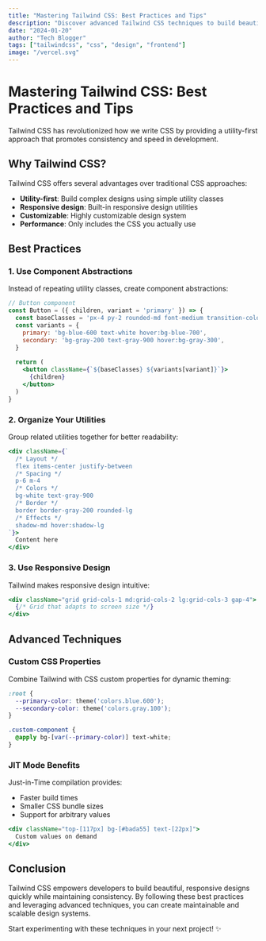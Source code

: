 ```yaml
---
title: "Mastering Tailwind CSS: Best Practices and Tips"
description: "Discover advanced Tailwind CSS techniques to build beautiful and maintainable designs"
date: "2024-01-20"
author: "Tech Blogger"
tags: ["tailwindcss", "css", "design", "frontend"]
image: "/vercel.svg"
---
```


# Mastering Tailwind CSS: Best Practices and Tips

Tailwind CSS has revolutionized how we write CSS by providing a utility-first approach that promotes consistency and speed in development.

## Why Tailwind CSS?

Tailwind CSS offers several advantages over traditional CSS approaches:

- **Utility-first**: Build complex designs using simple utility classes
- **Responsive design**: Built-in responsive design utilities
- **Customizable**: Highly customizable design system
- **Performance**: Only includes the CSS you actually use

## Best Practices

### 1. Use Component Abstractions

Instead of repeating utility classes, create component abstractions:

```jsx
// Button component
const Button = ({ children, variant = 'primary' }) => {
  const baseClasses = 'px-4 py-2 rounded-md font-medium transition-colors'
  const variants = {
    primary: 'bg-blue-600 text-white hover:bg-blue-700',
    secondary: 'bg-gray-200 text-gray-900 hover:bg-gray-300',
  }
  
  return (
    <button className={`${baseClasses} ${variants[variant]}`}>
      {children}
    </button>
  )
}
```

### 2. Organize Your Utilities

Group related utilities together for better readability:

```jsx
<div className={`
  /* Layout */
  flex items-center justify-between
  /* Spacing */
  p-6 m-4
  /* Colors */
  bg-white text-gray-900
  /* Border */
  border border-gray-200 rounded-lg
  /* Effects */
  shadow-md hover:shadow-lg
`}>
  Content here
</div>
```

### 3. Use Responsive Design

Tailwind makes responsive design intuitive:

```jsx
<div className="grid grid-cols-1 md:grid-cols-2 lg:grid-cols-3 gap-4">
  {/* Grid that adapts to screen size */}
</div>
```

## Advanced Techniques

### Custom CSS Properties

Combine Tailwind with CSS custom properties for dynamic theming:

```css
:root {
  --primary-color: theme('colors.blue.600');
  --secondary-color: theme('colors.gray.100');
}

.custom-component {
  @apply bg-[var(--primary-color)] text-white;
}
```

### JIT Mode Benefits

Just-in-Time compilation provides:
- Faster build times
- Smaller CSS bundle sizes
- Support for arbitrary values

```jsx
<div className="top-[117px] bg-[#bada55] text-[22px]">
  Custom values on demand
</div>
```

## Conclusion

Tailwind CSS empowers developers to build beautiful, responsive designs quickly while maintaining consistency. By following these best practices and leveraging advanced techniques, you can create maintainable and scalable design systems.

Start experimenting with these techniques in your next project! ✨ 